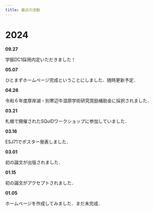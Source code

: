 ```yaml
---
title: 最近の活動
---
```


# **2024**

**09.27**

学振DC1採用内定いただきました！

**05.07**

ひとまずホームページ完成ということにしました．随時更新予定．

**04.26**

令和６年度厚岸湖・別寒辺牛湿原学術研究奨励補助金に採択されました．

**03.21**

札幌で開催されたSQuIDワークショップに参加していました．

**03.16**

ESJ71でポスター発表しました．

**03.01**

初の論文が出版されました．

**01.15**

初の論文がアクセプトされました．

**01.05**

ホームページを作成してみました．まだ未完成．
